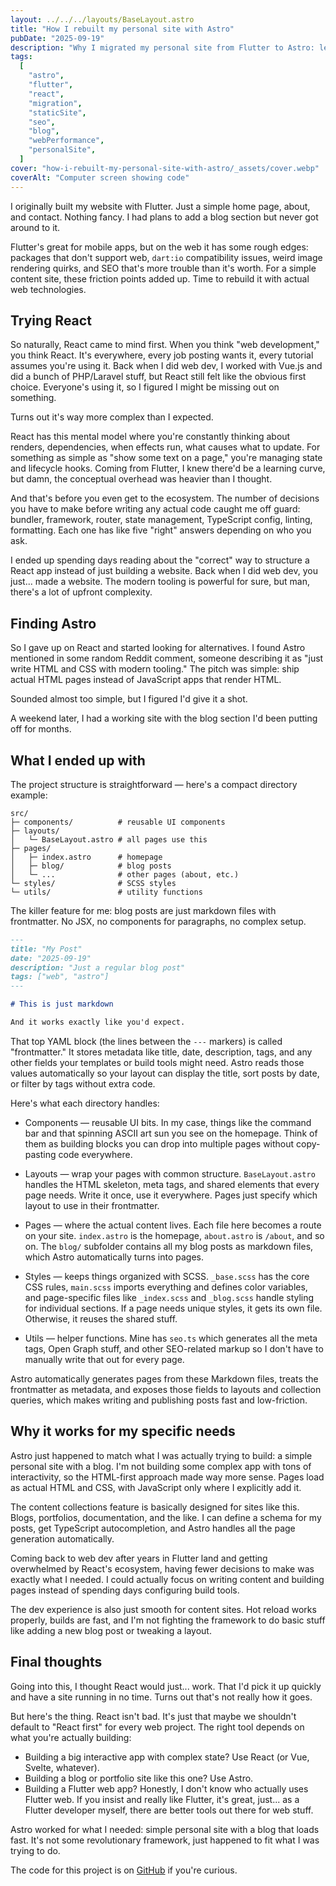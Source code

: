 ```yaml
---
layout: ../../../layouts/BaseLayout.astro
title: "How I rebuilt my personal site with Astro"
pubDate: "2025-09-19"
description: "Why I migrated my personal site from Flutter to Astro: lessons on React's complexity, an HTML-first content workflow, faster static pages, and improved SEO."
tags:
  [
    "astro",
    "flutter",
    "react",
    "migration",
    "staticSite",
    "seo",
    "blog",
    "webPerformance",
    "personalSite",
  ]
cover: "how-i-rebuilt-my-personal-site-with-astro/_assets/cover.webp"
coverAlt: "Computer screen showing code"
---
```


I originally built my website with Flutter. Just a simple home page, about, and contact. Nothing fancy. I had plans to add a blog section but never got around to it.

Flutter's great for mobile apps, but on the web it has some rough edges: packages that don't support web, `dart:io` compatibility issues, weird image rendering quirks, and SEO that's more trouble than it's worth. For a simple content site, these friction points added up. Time to rebuild it with actual web technologies.

## Trying React

So naturally, React came to mind first. When you think "web development," you think React. It's everywhere, every job posting wants it, every tutorial assumes you're using it. Back when I did web dev, I worked with Vue.js and did a bunch of PHP/Laravel stuff, but React still felt like the obvious first choice. Everyone's using it, so I figured I might be missing out on something.

Turns out it's way more complex than I expected.

React has this mental model where you're constantly thinking about renders, dependencies, when effects run, what causes what to update. For something as simple as "show some text on a page," you're managing state and lifecycle hooks. Coming from Flutter, I knew there'd be a learning curve, but damn, the conceptual overhead was heavier than I thought.

And that's before you even get to the ecosystem. The number of decisions you have to make before writing any actual code caught me off guard: bundler, framework, router, state management, TypeScript config, linting, formatting. Each one has like five "right" answers depending on who you ask.

I ended up spending days reading about the "correct" way to structure a React app instead of just building a website. Back when I did web dev, you just... made a website. The modern tooling is powerful for sure, but man, there's a lot of upfront complexity.

## Finding Astro

So I gave up on React and started looking for alternatives. I found Astro mentioned in some random Reddit comment, someone describing it as "just write HTML and CSS with modern tooling." The pitch was simple: ship actual HTML pages instead of JavaScript apps that render HTML.

Sounded almost too simple, but I figured I'd give it a shot.

A weekend later, I had a working site with the blog section I'd been putting off for months.

## What I ended up with

The project structure is straightforward — here's a compact directory example:

```text
src/
├─ components/          # reusable UI components
├─ layouts/
│   └─ BaseLayout.astro # all pages use this
├─ pages/
│   ├─ index.astro      # homepage
│   ├─ blog/            # blog posts
│   └─ ...              # other pages (about, etc.)
└─ styles/              # SCSS styles
└─ utils/               # utility functions
```

The killer feature for me: blog posts are just markdown files with frontmatter. No JSX, no components for paragraphs, no complex setup.

```markdown
---
title: "My Post"
date: "2025-09-19"
description: "Just a regular blog post"
tags: ["web", "astro"]
---

# This is just markdown

And it works exactly like you'd expect.
```

That top YAML block (the lines between the `---` markers) is called "frontmatter." It stores metadata like title, date, description, tags, and any other fields your templates or build tools might need. Astro reads those values automatically so your layout can display the title, sort posts by date, or filter by tags without extra code.

Here's what each directory handles:

- Components — reusable UI bits. In my case, things like the command bar and that spinning ASCII art sun you see on the homepage. Think of them as building blocks you can drop into multiple pages without copy-pasting code everywhere.

- Layouts — wrap your pages with common structure. `BaseLayout.astro` handles the HTML skeleton, meta tags, and shared elements that every page needs. Write it once, use it everywhere. Pages just specify which layout to use in their frontmatter.

- Pages — where the actual content lives. Each file here becomes a route on your site. `index.astro` is the homepage, `about.astro` is `/about`, and so on. The `blog/` subfolder contains all my blog posts as markdown files, which Astro automatically turns into pages.

- Styles — keeps things organized with SCSS. `_base.scss` has the core CSS rules, `main.scss` imports everything and defines color variables, and page-specific files like `_index.scss` and `_blog.scss` handle styling for individual sections. If a page needs unique styles, it gets its own file. Otherwise, it reuses the shared stuff.

- Utils — helper functions. Mine has `seo.ts` which generates all the meta tags, Open Graph stuff, and other SEO-related markup so I don't have to manually write that out for every page.

Astro automatically generates pages from these Markdown files, treats the frontmatter as metadata, and exposes those fields to layouts and collection queries, which makes writing and publishing posts fast and low-friction.

## Why it works for my specific needs

Astro just happened to match what I was actually trying to build: a simple personal site with a blog. I'm not building some complex app with tons of interactivity, so the HTML-first approach made way more sense. Pages load as actual HTML and CSS, with JavaScript only where I explicitly add it.

The content collections feature is basically designed for sites like this. Blogs, portfolios, documentation, and the like. I can define a schema for my posts, get TypeScript autocompletion, and Astro handles all the page generation automatically.

Coming back to web dev after years in Flutter land and getting overwhelmed by React's ecosystem, having fewer decisions to make was exactly what I needed. I could actually focus on writing content and building pages instead of spending days configuring build tools.

The dev experience is also just smooth for content sites. Hot reload works properly, builds are fast, and I'm not fighting the framework to do basic stuff like adding a new blog post or tweaking a layout.

## Final thoughts

Going into this, I thought React would just... work. That I'd pick it up quickly and have a site running in no time. Turns out that's not really how it goes.

But here's the thing. React isn't bad. It's just that maybe we shouldn't default to "React first" for every web project. The right tool depends on what you're actually building:

- Building a big interactive app with complex state? Use React (or Vue, Svelte, whatever).
- Building a blog or portfolio site like this one? Use Astro.
- Building a Flutter web app? Honestly, I don't know who actually uses Flutter web. If you insist and really like Flutter, it's great, just... as a Flutter developer myself, there are better tools out there for web stuff.

Astro worked for what I needed: simple personal site with a blog that loads fast. It's not some revolutionary framework, just happened to fit what I was trying to do.

The code for this project is on <a href="https://github.com/photosunthesis/sun-envidiado-website-astro" target="_blank" rel="noopener noreferrer" title="View the sun-envidiado-website-astro project on GitHub">GitHub</a> if you're curious.

